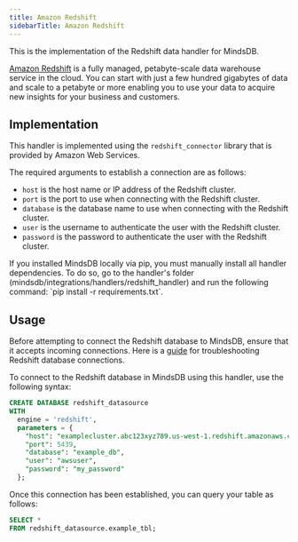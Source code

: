 ```yaml
---
title: Amazon Redshift
sidebarTitle: Amazon Redshift
---
```


This is the implementation of the Redshift data handler for MindsDB.

[Amazon Redshift](https://docs.aws.amazon.com/redshift/latest/mgmt/welcome.html) is a fully managed, petabyte-scale data warehouse service in the cloud. You can start with just a few hundred gigabytes of data and scale to a petabyte or more enabling you to use your data to acquire new insights for your business and customers.

## Implementation

This handler is implemented using the `redshift_connector` library that is provided by Amazon Web Services.

The required arguments to establish a connection are as follows:

* `host` is the host name or IP address of the Redshift cluster.
* `port` is the port to use when connecting with the Redshift cluster.
* `database` is the database name to use when connecting with the Redshift cluster.
* `user` is the username to authenticate the user with the Redshift cluster.
* `password` is the password to authenticate the user with the Redshift cluster.
<Tip>
If you installed MindsDB locally via pip, you must manually install all handler dependencies. To do so, go to the handler's folder (mindsdb/integrations/handlers/redshift_handler) and run the following command: `pip install -r requirements.txt`.
</Tip>

## Usage

Before attempting to connect the Redshift database to MindsDB, ensure that it accepts incoming connections. Here is a [guide](https://aws.amazon.com/premiumsupport/knowledge-center/cannot-connect-redshift-cluster) for troubleshooting Redshift database connections.

To connect to the Redshift database in MindsDB using this handler, use the following syntax:

```sql
CREATE DATABASE redshift_datasource
WITH
  engine = 'redshift',
  parameters = {
    "host": "examplecluster.abc123xyz789.us-west-1.redshift.amazonaws.com",
    "port": 5439,
    "database": "example_db",
    "user": "awsuser",
    "password": "my_password"
  };
```

Once this connection has been established, you can query your table as follows:

```sql
SELECT *
FROM redshift_datasource.example_tbl;
```
